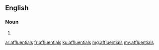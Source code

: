 ==English==

===Noun===
{{head|en|noun plural form}}

# {{plural of|affluential|lang=en}}

[[ar:affluentials]]
[[fr:affluentials]]
[[ku:affluentials]]
[[mg:affluentials]]
[[my:affluentials]]
